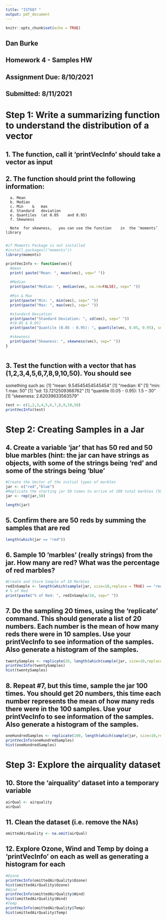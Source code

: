 ```yaml
---
title: "IST687 "
output: pdf_document
---
```


```r
knitr::opts_chunk$set(echo = TRUE)
```

## Dan Burke
## Homework 4 - Samples	HW
## Assignment Due: 8/10/2021 
## Submitted: 8/11/2021

\newpage


# Step	1:	Write	a	summarizing	function	to	understand	the	distribution	of	a	vector
## 1. The	function,	call	it	‘printVecInfo’ should	take	a	vector	as	input
## 2. The	function	should	print	the	following	information:
      a. Mean
      b. Median
      c. Min	&	max
      d. Standard	deviation
      e. Quantiles	(at	0.05	and	0.95)
      f. Skewness
      
      Note	for	skewness,	you	can	use	the	function	in	the	‘moments’	library
      
```r

#if Moments Package is not installed 
#install.packages(("moments"))
library(moments)

printVecInfo <- function(vec){
  #mean
  print( paste("Mean: ", mean(vec), sep=" "))
  
  #Median
  print(paste("Median: ", median(vec, na.rm=FALSE), sep=" "))
  
  #Min & Max
  print(paste("Min: ", min(vec), sep=" "))
  print(paste("Max: ", max(vec), sep=" "))

  #standard Deviation
  print(paste("Standard Deviation: ", sd(vec), sep=" "))
  #(0.05 & 0.95)
  print(paste("Quantile (0.05 - 0.95): ", quantile(vec, 0.05, 0.95), sep=" "))

  #skewness
  print(paste("Skewness: ", skewness(vec), sep=" "))
}



```
## 3. Test	the	function	with	a	vector	that	has	(1,2,3,4,5,6,7,8,9,10,50).	You	should	see	
something	such	as:
[1]	"mean:	9.54545454545454"
[1]	"median:	6"
[1]	"min:	1		max:	50"
[1]	"sd:	13.7212509368762"
[1]	"quantile	(0.05	- 0.95):	1.5	-- 30"
[1]	"skewness:	2.62039633563579"

```r
test <- c(1,2,3,4,5,6,7,8,9,10,50)
printVecInfo(test)

```
# Step	2:	Creating	Samples	in	a	Jar
## 4. Create	a	variable	‘jar’	that	has	50	red	and	50	blue	marbles (hint:	the	jar	can	have	strings	as	objects,	with	some	of	the	strings	being	‘red’	and some	of	the	strings	being	‘blue’
```r
#Create the Vector of the initial types of marbles
jar <- c("red","blue")
#Replicate the starting jar 50 times to arrive at 100 total marbles (50	red	and	50	blue)
jar <- rep(jar,50)

length(jar)


```

## 5. Confirm	there	are	50	reds	by	summing	the	samples	that	are	red
```r
length(which(jar == "red"))

```


## 6. Sample	10	‘marbles’	(really	strings)	from	the	jar.	How	many	are	red?	What	was	the	percentage	of	red	marbles?

```r

#Create and Store Sample of 10 Marbles
redInSample <- length(which(sample(jar, size=10,replace = TRUE) == "red"))
# % of Red
print(paste("% of Red: ", redInSample/10, sep=" "))


```

## 7. Do	the	sampling	20	times,	using	the	‘replicate’	command.	This	should	generate	a	list	of	20	numbers.	Each	number	is	the	mean	of	how	many	reds	there	were	in	10	samples.	Use	your	printVecInfo to	see	information	of	the	samples.	Also	generate	a	histogram	of	the	samples.

```r
twentySamples <- replicate(20, length(which(sample(jar, size=10,replace = TRUE) == "red")))
printVecInfo(twentySamples)
hist(twentySamples)


```


## 8. Repeat	#7,	but	this	time,	sample	the	jar	100	times.	You	should	get	20 numbers,	this	time	each	number	represents	the	mean	of	how	many	reds	there	were	in	the	100 samples.	Use	your	printVecInfo	to	see	information	of	the	samples.	Also	generate	a	histogram	of	the	samples.
```r
oneHundredSamples <- replicate(100, length(which(sample(jar, size=10,replace = TRUE) == "red")))
printVecInfo(oneHundredSamples)
hist(oneHundredSamples)

```

# Step	3:	Explore	the	airquality	dataset

## 10. Store	the	‘airquality’	dataset	into	a	temporary	variable
```r
airQual <- airquality
airQual

```
## 11. Clean	the	dataset	(i.e.	remove	the	NAs)
```r
omittedAirQuality <- na.omit(airQual)

```

## 12. Explore	Ozone,	Wind	and	Temp	by	doing	a	‘printVecInfo’	on	each	as	well	as	generating	a	histogram	for	each

```r
#Ozone
printVecInfo(omittedAirQuality$Ozone)
hist(omittedAirQuality$Ozone)
#Wind
printVecInfo(omittedAirQuality$Wind)
hist(omittedAirQuality$Wind)
#Temp
printVecInfo(omittedAirQuality$Temp)
hist(omittedAirQuality$Temp)

```